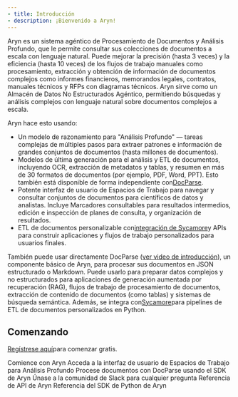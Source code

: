 ```yaml
---
- title: Introducción
- description: ¡Bienvenido a Aryn!
---
```


Aryn es un sistema agéntico de Procesamiento de Documentos y Análisis Profundo, que le permite consultar sus colecciones de documentos a escala con lenguaje natural. Puede mejorar la precisión (hasta 3 veces) y la eficiencia (hasta 10 veces) de los flujos de trabajo manuales como procesamiento, extracción y obtención de información de documentos complejos como informes financieros, memorandos legales, contratos, manuales técnicos y RFPs con diagramas técnicos. Aryn sirve como un Almacén de Datos No Estructurados Agéntico, permitiendo búsquedas y análisis complejos con lenguaje natural sobre documentos complejos a escala.

Aryn hace esto usando:

* Un modelo de razonamiento para "Análisis Profundo" — tareas complejas de múltiples pasos para extraer patrones e información de grandes conjuntos de documentos (hasta millones de documentos).
* Modelos de última generación para el análisis y ETL de documentos, incluyendo OCR, extracción de metadatos y tablas, y resumen en más de 30 formatos de documentos (por ejemplo, PDF, Word, PPT). Esto también está disponible de forma independiente con[DocParse](docparse/introduction).
* Potente interfaz de usuario de Espacios de Trabajo para navegar y consultar conjuntos de documentos para científicos de datos y analistas. Incluye Marcadores consultables para resultados intermedios, edición e inspección de planes de consulta, y organización de resultados.
* ETL de documentos personalizable con[integración de Sycamore](https://github.com/aryn-ai/sycamore)y APIs para construir aplicaciones y flujos de trabajo personalizados para usuarios finales.

También puede usar directamente DocParse ([ver video de introducción](https://www.aryn.ai/?name=ArynPartitioningService_Intro)), un componente básico de Aryn, para procesar sus documentos en JSON estructurado o Markdown. Puede usarlo para preparar datos complejos y no estructurados para aplicaciones de generación aumentada por recuperación (RAG), flujos de trabajo de procesamiento de documentos, extracción de contenido de documentos (como tablas) y sistemas de búsqueda semántica. Además, se integra con[Sycamore](https://github.com/aryn-ai/sycamore)para pipelines de ETL de documentos personalizados en Python.

## Comenzando

[Regístrese aquí](https://console.aryn.ai/signup/)para comenzar gratis.

<CardGroup cols={2}>
  <Card title="Inicio rápido" icon="play" href="./quickstart">
    Comience con Aryn
  </Card>

  <Card title="Uso de la interfaz de usuario de Espacios de Trabajo" icon="palette" href="aryn-platform/querying-data/deep-analytics/using_workspaces">
    Acceda a la interfaz de usuario de Espacios de Trabajo para Análisis Profundo
  </Card>

  <Card title="Uso del SDK de Aryn con DocParse" icon="rectangle-terminal" href="docparse/aryn_sdk">
    Procese documentos con DocParse usando el SDK de Aryn
  </Card>

  <Card title="Comunidad de Slack" icon="slack" href="https://join.slack.com/t/sycamore-ulj8912/shared_invite/zt-23sv0yhgy-MywV5dkVQ~F98Aoejo48Jg">
    Únase a la comunidad de Slack para cualquier pregunta
  </Card>

  <Card title="Referencia de API" icon="webhook" href="api-reference/introduction">
    Referencia de API de Aryn
  </Card>

  <Card title="Referencia del SDK de Aryn" icon="python" href="sdk-reference">
    Referencia del SDK de Python de Aryn
  </Card>
</CardGroup>
